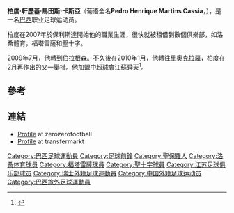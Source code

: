 {{refimprove|time=2010-06-15T08:46:26+00:00}}
{{Infobox Football biography
|          playername = 柏度
|               image = [[Image:Pedro_Henrique_Martins.jpg|200px]]
|            fullname = Pedro Henrique Martins Cassia
|         dateofbirth = {{Birth date and age|1985|11|1}}
|         cityofbirth = [[聖保羅|聖保羅]]
|      countryofbirth = [[巴西|巴西]]
|              height = {{Height|m=1.85}}
|            nickname = 
|            position = [[前鋒_(足球)|前鋒]]
|         currentclub = [[江蘇舜天足球俱樂部|江蘇舜天]]
|          clubnumber = 17
|         youthyears  = 
|         youthclubs  = 
|              years  = 2007-09<br/>2007-08<br/>2008<br/>2009<br/>2009<br/>2010<br/>2010-
|              clubs  = [[保利斯達足球會|保利斯達]]<br/>→[[洛桑体育足球俱乐部|洛桑體育隊]] (借用)<br/>→[[福塔雷薩體育會|福塔雷薩]] (借用)<br/>→[[聖十字足球會|聖十字]] (借用) <br/>[[布拉甘蒂诺竞技俱乐部|伯拉根森]] <br/>[[里奧卡拉羅足球會|里奧克拉羅]]<br/>[[江蘇舜天足球俱樂部|江蘇舜天]]
|         caps(goals) = ?
|       nationalyears = 
|        nationalteam = 
|       nationalcaps  =  
|       nationalgoals =  
|            pcupdate = 28 February 2010
|            ntupdate = 
}}
'''柏度·軒歷基·馬田斯·卡斯亞'''（葡语全名'''Pedro Henrique Martins Cassia'''，{{bd|1985年|10月1日|||P}}），是一名[[巴西|巴西]]职业足球运动员。

柏度在2007年於保利斯達開始他的職業生涯，很快就被租借到數個俱樂部，如洛桑體育，福塔雷薩和聖十字。

2009年7月，他轉到伯拉根森。不久後在2010年1月，他轉往[[里奧卡拉羅足球會|里奧克拉羅]]，柏度在2月再作出的又一舉措。他加盟中超球會江蘇舜天<ref>{{Cite web |url=http://sports.sina.com.cn/j/2010-02-28/04124860837.shtml |title=舜天敲定最后一名外援 巴西前锋恰似08赛季冲超功臣 |accessdate=2010-06-15 |archive-date=2019-09-11 |archive-url=https://web.archive.org/web/20190911032243/http://sports.sina.com.cn/j/2010-02-28/04124860837.shtml |dead-url=no }}</ref>。

==參考==
{{reflist}}

==連結==
* [http://www.zerozerofootball.com/player/pedro_henrique/2008_2009/profile/138/default/53227 Profile] {{Wayback|url=http://www.zerozerofootball.com/player/pedro_henrique/2008_2009/profile/138/default/53227 |date=20190914015505 }} at zerozerofootball
* [http://www.transfermarkt.co.uk/en/spieler/61390/pedro-henrique/profil.html Profile]{{dead link|date=2017年11月 |bot=InternetArchiveBot |fix-attempted=yes }} at transfermarkt

{{DEFAULTSORT:Cassia, Pedro Henrique Martins}}
[[Category:巴西足球運動員|Category:巴西足球運動員]]
[[Category:足球前鋒|Category:足球前鋒]]
[[Category:聖保羅人|Category:聖保羅人]]
[[Category:洛桑体育球员|Category:洛桑体育球员]]
[[Category:福塔雷薩球員|Category:福塔雷薩球員]]
[[Category:聖十字球員|Category:聖十字球員]]
[[Category:江苏足球俱乐部球员|Category:江苏足球俱乐部球员]]
[[Category:瑞士外籍足球運動員|Category:瑞士外籍足球運動員]]
[[Category:中国外籍足球运动员|Category:中国外籍足球运动员]]
[[Category:巴西旅外足球運動員|Category:巴西旅外足球運動員]]